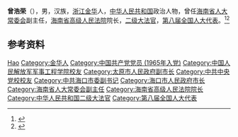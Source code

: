 '''曾浩荣'''（{{bd|1945年|10月|}}），男，汉族，[[浙江|浙江]][[金华|金华]]人，[[中华人民共和国|中华人民共和国]]政治人物，曾任[[海南省人大常委会|海南省人大常委会]]副主任，[[海南省高级人民法院|海南省高级人民法院]]院长，[[二级大法官|二级大法官]]，[[第八届全国人大代表|第八届全国人大代表]]。<ref>{{Cite web|title=海南省高级人民法院院长――曾浩荣|url=http://xyzh.hrbeu.edu.cn/2012/1128/c5218a152203/page.htm|accessdate=2020-07-07|work=哈尔滨工程大学校友网|archive-date=2020-07-07|archive-url=https://web.archive.org/web/20200707121250/http://xyzh.hrbeu.edu.cn/2012/1128/c5218a152203/page.htm|dead-url=no}}</ref><ref>{{Cite web|title=曾浩荣|url=https://www.nudt.edu.cn/xy/xyfc/eeb3e31ab1ee49a6aa145ee869005d97.htm|accessdate=2020-07-07|work=国防科技大学校友网|archive-date=2020-07-07|archive-url=https://web.archive.org/web/20200707135642/https://www.nudt.edu.cn/xy/xyfc/eeb3e31ab1ee49a6aa145ee869005d97.htm|dead-url=no}}</ref>

== 参考资料 ==
{{reflist}}

{{中国人物小作品}}
{{中华人民共和国海口市正职领导人}}

{{Authority control}}
{{DEFAULTSORT:Zeng曾}}
[[Category:曾姓|Hao]]
[[Category:金华人|Category:金华人]]
[[Category:中国共产党党员_(1965年入党)|Category:中国共产党党员 (1965年入党)]]
[[Category:中国人民解放军军事工程学院校友|Category:中国人民解放军军事工程学院校友]]
[[Category:太原市人民政府副市长|Category:太原市人民政府副市长]]
[[Category:中共中央党校校友|Category:中共中央党校校友]]
[[Category:中共海口市委副书记|Category:中共海口市委副书记]]
[[Category:海口市人民政府市长|Category:海口市人民政府市长]]
[[Category:海南省人大常委会副主任|Category:海南省人大常委会副主任]]
[[Category:海南省高级人民法院院长|Category:海南省高级人民法院院长]]
[[Category:中华人民共和国二级大法官|Category:中华人民共和国二级大法官]]
[[Category:第八届全国人大代表|Category:第八届全国人大代表]]
